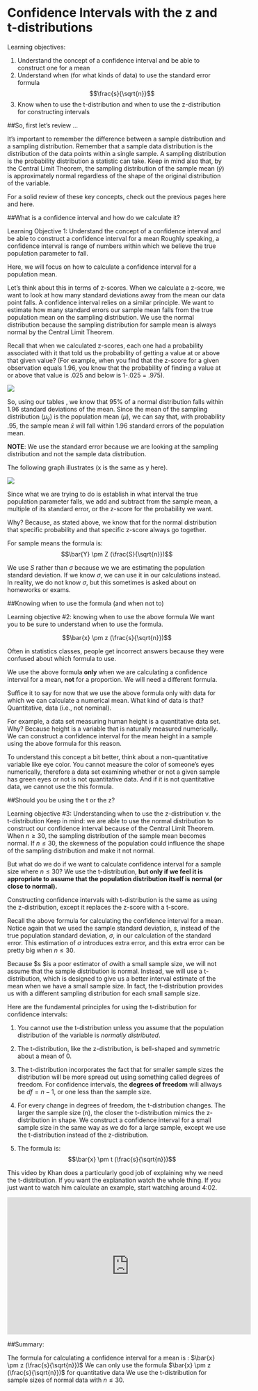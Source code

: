 
# Confidence Intervals with the z and t-distributions
Learning objectives:

1) Understand the concept of a confidence interval and be able to construct one for a mean
2) Understand when (for what kinds of data) to use the standard error formula $$\frac{s}{\sqrt{n}}$$
3) Know when to use the t-distribution and when to use the z-distribution for constructing intervals

##So, first let's review ...

It's important to remember the difference between a sample distribution and a sampling distribution. Remember that a sample data distribution is the distribution of the data points within a single sample.  A sampling distribution is the probability distribution a statistic can take. Keep in mind also that, by the Central Limit Theorem, the sampling distribution of the sample mean $(\bar{y})$ is approximately normal regardless of the shape of the original distribution of the variable.

For a solid review of these key concepts, check out the previous pages here and here.

##What is a confidence interval and how do we calculate it?

Learning Objective 1: Understand the concept of a confidence interval and be able to construct a confidence interval for a mean
Roughly speaking, a confidence interval is range of numbers within which we believe the true population parameter to fall.  

Here, we will focus on how to calculate a confidence interval for a population mean.

Let's think about this in terms of z-scores. When we calculate a z-score, we want to look at how many standard deviations away from the mean our data point falls. A confidence interval relies on a similar principle. We want to estimate how many standard errors our sample mean falls from the true population mean on the sampling distribution. We use the normal distribution because the sampling distribution for sample mean is always normal by the Central Limit Theorem.

Recall that when we calculated z-scores,  each one had a probability associated with it that told us the probability of getting a value at or above that given value? (For example, when you find that the z-score for a given observation equals 1.96, you know that the probability of finding a value at or above that value is .025 and below is 1-.025 = .975).

![](/Users/Ian/Dropbox (IsD)/QPM/bookdown-minimal-master/bookdown-minimal-master/_bookdown_files/3.gif)

So, using our tables , we know that 95% of a normal distribution falls within 1.96 standard deviations of the mean.  Since the mean of the sampling distribution ($\mu_{\bar{y}}$) is the population mean $(\mu$), we can say that, with probability .95, the sample mean $\bar{x}$ will fall within 1.96 standard errors of the population mean.

**NOTE**: We use the standard error because we are looking at the sampling distribution and not the sample data distribution.

The following graph illustrates (x is the same as y here).

![](/Users/Ian/Dropbox (IsD)/QPM/bookdown-minimal-master/bookdown-minimal-master/_bookdown_files/4.png)

Since what we are trying to do is establish in what interval the true population parameter falls, we add and subtract from the sample mean, a multiple of its standard error, or the z-score for the probability we want.

Why? Because, as stated above, we know that for the normal distribution that specific probability and that specific z-score always go together.

For sample means the formula is: $$\bar{Y} \pm Z (\frac{S}{\sqrt{n}})$$

We use $S$ rather than $\sigma$ because we we are estimating the population standard deviation. If we know $\sigma$, we can use it in our calculations instead.  In reality, we do not know $\sigma$, but this sometimes is asked about on homeworks or exams.

##Knowing when to use the formula (and when not to)

Learning objective #2: knowing when to use the above formula
We want you to be sure to understand when to use the formula.

$$\bar{x} \pm z (\frac{s}{\sqrt{n}})$$

Often in statistics classes, people get incorrect answers because they were confused about which formula to use.

We use the above formula **only** when we are calculating a confidence interval for a mean, **not** for a proportion. We will need a different formula.

Suffice it to say for now that we use the above formula only with data for which we can calculate a numerical mean. What kind of data is that? Quantitative, data (i.e., not nominal).

For example, a data set measuring human height is a quantitative data set. Why? Because height is a variable that is naturally measured numerically. We can construct a confidence interval for the mean height in a sample using the above formula for this reason.

To understand this concept a bit better, think about a non-quantitative variable like eye color. You cannot measure the color of someone's eyes numerically, therefore a data set examining whether or not a given sample has green eyes or not is not quantitative data. And if it is not quantitative data, we cannot use the this formula.  

##Should you be using the t or the z?

Learning objective #3: Understanding when to use the z-distribution v. the t-distribution
Keep in mind: we are able to use the normal distribution to construct our confidence interval because of the Central Limit Theorem. When $n \geq 30$, the sampling distribution of the sample mean becomes normal. If $n \leq 30$, the skewness of the population could influence the shape of the sampling distribution and make it not normal.

But what do we do if we want to calculate confidence interval for a sample size where $n\leq 30$? We use the t-distribution, **but only if we feel it is appropriate to assume that the population distribution itself is normal (or close to normal).**

Constructing confidence intervals with t-distribution is the same as using the z-distribution, except it replaces the z-score with a t-score.

Recall the above formula for calculating the confidence interval for a mean. Notice again that we used the sample standard deviation, $s$,  instead of the true population standard deviation, $\sigma$, in our calculation of the standard error. This estimation of $\sigma$ introduces extra error, and this extra error can be pretty big when $n\leq 30$.

Because $s $is a poor estimator of $\sigma$with a small sample size, we will not assume that the sample distribution is normal. Instead, we will use a t-distribution, which is designed to give us a better interval estimate of the mean when we have a small sample size. In fact, the t-distribution provides us with a different sampling distribution for each small sample size.  

Here are the fundamental principles for using the t-distribution for confidence intervals:

1. You cannot use the t-distribution unless you assume that the population distribution of the variable is *normally distributed*.

2. The t-distribution, like the z-distribution, is bell-shaped and symmetric about a mean of 0. 

3. The t-distribution incorporates the fact that for smaller sample sizes the distribution will be more spread out using something called degrees of freedom. For confidence intervals, the **degrees of freedom** will allways be $df = n-1$, or one less than the sample size.

4. For every change in degrees of freedom, the t-distribution changes. The larger the sample size (n), the closer the t-distribution mimics the z-distribution in shape. We construct a confidence interval for a small sample size in the same way as we do for a large sample, except we use the t-distribution instead of the z-distribution.

5. The formula is: $$\bar{x} \pm t (\frac{s}{\sqrt{n}})$$

This video by Khan does a particularly good job of explaining why we need the t-distribution. If you want the explanation watch the whole thing. If you just want to watch him calculate an example, start watching around 4:02.

<iframe width="560" height="315" src="https://youtube.com/embed/K4KDLWENXm0" frameborder="0" allowfullscreen></iframe>

##Summary:

The formula for calculating a confidence interval for a mean is : $\bar{x} \pm z (\frac{s}{\sqrt{n}})$
We can only use the formula $\bar{x} \pm z (\frac{s}{\sqrt{n}})$ for quantitative data
We use the t-distribution for sample sizes of normal data with $n \leq 30$.